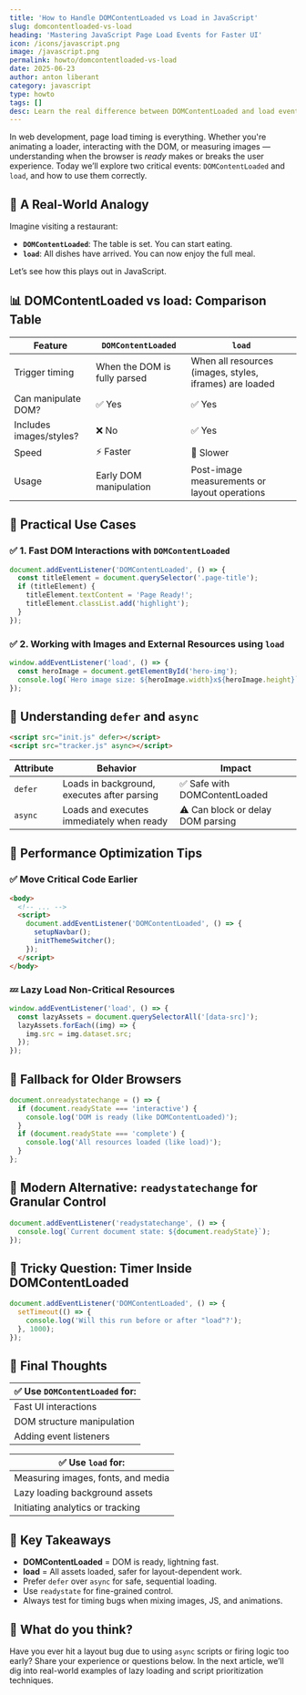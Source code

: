 ```yaml
---
title: 'How to Handle DOMContentLoaded vs Load in JavaScript'
slug: domcontentloaded-vs-load
heading: 'Mastering JavaScript Page Load Events for Faster UI'
icon: /icons/javascript.png
image: /javascript.png
permalink: howto/domcontentloaded-vs-load
date: 2025-06-23
author: anton liberant
category: javascript
type: howto
tags: []
desc: Learn the real difference between DOMContentLoaded and load events in JavaScript. Improve page performance and avoid flickering or timing bugs.
---
```


In web development, page load timing is everything. Whether you're animating a loader, interacting with the DOM, or measuring images — understanding when the browser is *ready* makes or breaks the user experience. Today we’ll explore two critical events: `DOMContentLoaded` and `load`, and how to use them correctly.

## 🍜 A Real-World Analogy

Imagine visiting a restaurant:

- **`DOMContentLoaded`**: The table is set. You can start eating.
- **`load`**: All dishes have arrived. You can now enjoy the full meal.

Let’s see how this plays out in JavaScript.

## 📊 DOMContentLoaded vs load: Comparison Table

| Feature                     | `DOMContentLoaded`                              | `load`                                            |
|----------------------------|--------------------------------------------------|---------------------------------------------------|
| Trigger timing             | When the DOM is fully parsed                    | When all resources (images, styles, iframes) are loaded |
| Can manipulate DOM?        | ✅ Yes                                           | ✅ Yes                                            |
| Includes images/styles?    | ❌ No                                            | ✅ Yes                                            |
| Speed                      | ⚡ Faster                                        | 🐢 Slower                                         |
| Usage                      | Early DOM manipulation                          | Post-image measurements or layout operations      |

## 🧪 Practical Use Cases

### ✅ 1. Fast DOM Interactions with `DOMContentLoaded`

```js
document.addEventListener('DOMContentLoaded', () => {
  const titleElement = document.querySelector('.page-title');
  if (titleElement) {
    titleElement.textContent = 'Page Ready!';
    titleElement.classList.add('highlight');
  }
});
```

### ✅ 2. Working with Images and External Resources using `load`

```js
window.addEventListener('load', () => {
  const heroImage = document.getElementById('hero-img');
  console.log(`Hero image size: ${heroImage.width}x${heroImage.height}`);
});
```

## 🧠 Understanding `defer` and `async`

```html
<script src="init.js" defer></script>
<script src="tracker.js" async></script>
```

| Attribute | Behavior                                      | Impact                            |
|-----------|-----------------------------------------------|-----------------------------------|
| `defer`   | Loads in background, executes after parsing   | ✅ Safe with DOMContentLoaded     |
| `async`   | Loads and executes immediately when ready     | ⚠️ Can block or delay DOM parsing |

## 🚀 Performance Optimization Tips

### ✅ Move Critical Code Earlier

```html
<body>
  <!-- ... -->
  <script>
    document.addEventListener('DOMContentLoaded', () => {
      setupNavbar();
      initThemeSwitcher();
    });
  </script>
</body>
```

### 💤 Lazy Load Non-Critical Resources

```js
window.addEventListener('load', () => {
  const lazyAssets = document.querySelectorAll('[data-src]');
  lazyAssets.forEach((img) => {
    img.src = img.dataset.src;
  });
});
```

## 🔁 Fallback for Older Browsers

```js
document.onreadystatechange = () => {
  if (document.readyState === 'interactive') {
    console.log('DOM is ready (like DOMContentLoaded)');
  }
  if (document.readyState === 'complete') {
    console.log('All resources loaded (like load)');
  }
};
```

## 🧬 Modern Alternative: `readystatechange` for Granular Control

```js
document.addEventListener('readystatechange', () => {
  console.log(`Current document state: ${document.readyState}`);
});
```

## 🧩 Tricky Question: Timer Inside DOMContentLoaded

```js
document.addEventListener('DOMContentLoaded', () => {
  setTimeout(() => {
    console.log('Will this run before or after "load"?');
  }, 1000);
});
```

## 🧭 Final Thoughts

| ✅ Use `DOMContentLoaded` for:          |
|----------------------------------------|
| Fast UI interactions                  |
| DOM structure manipulation             |
| Adding event listeners                 |

| ✅ Use `load` for:                      |
|----------------------------------------|
| Measuring images, fonts, and media     |
| Lazy loading background assets         |
| Initiating analytics or tracking       |

## 📌 Key Takeaways

- **DOMContentLoaded** = DOM is ready, lightning fast.
- **load** = All assets loaded, safer for layout-dependent work.
- Prefer `defer` over `async` for safe, sequential loading.
- Use `readystate` for fine-grained control.
- Always test for timing bugs when mixing images, JS, and animations.

## 💬 What do you think?

Have you ever hit a layout bug due to using `async` scripts or firing logic too early? Share your experience or questions below. In the next article, we’ll dig into real-world examples of lazy loading and script prioritization techniques.
